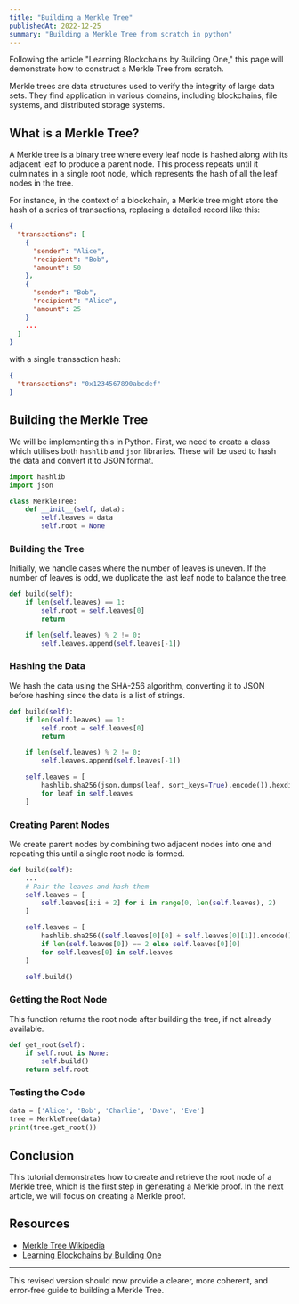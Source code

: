 ```yaml
---
title: "Building a Merkle Tree"
publishedAt: 2022-12-25
summary: "Building a Merkle Tree from scratch in python"
---
```


Following the article "Learning Blockchains by Building One," this page will demonstrate how to construct a Merkle Tree from scratch.

Merkle trees are data structures used to verify the integrity of large data sets. They find application in various domains, including blockchains, file systems, and distributed storage systems.

## What is a Merkle Tree?

A Merkle tree is a binary tree where every leaf node is hashed along with its adjacent leaf to produce a parent node. This process repeats until it culminates in a single root node, which represents the hash of all the leaf nodes in the tree.

For instance, in the context of a blockchain, a Merkle tree might store the hash of a series of transactions, replacing a detailed record like this:

```json
{
  "transactions": [
    {
      "sender": "Alice",
      "recipient": "Bob",
      "amount": 50
    },
    {
      "sender": "Bob",
      "recipient": "Alice",
      "amount": 25
    }
    ...
  ]
}
```

with a single transaction hash:

```json
{
  "transactions": "0x1234567890abcdef"
}
```

## Building the Merkle Tree

We will be implementing this in Python. First, we need to create a class which utilises both `hashlib` and `json` libraries. These will be used to hash the data and convert it to JSON format.

```python
import hashlib
import json

class MerkleTree:
    def __init__(self, data):
        self.leaves = data
        self.root = None
``` 

### Building the Tree

Initially, we handle cases where the number of leaves is uneven. If the number of leaves is odd, we duplicate the last leaf node to balance the tree.

```python
def build(self):
    if len(self.leaves) == 1:
        self.root = self.leaves[0]
        return 

    if len(self.leaves) % 2 != 0:
        self.leaves.append(self.leaves[-1])
```

### Hashing the Data

We hash the data using the SHA-256 algorithm, converting it to JSON before hashing since the data is a list of strings.

```python
def build(self):
    if len(self.leaves) == 1:
        self.root = self.leaves[0]
        return 

    if len(self.leaves) % 2 != 0:
        self.leaves.append(self.leaves[-1])

    self.leaves = [
        hashlib.sha256(json.dumps(leaf, sort_keys=True).encode()).hexdigest() 
        for leaf in self.leaves
    ]
```

### Creating Parent Nodes

We create parent nodes by combining two adjacent nodes into one and repeating this until a single root node is formed.

```python
def build(self):
    ...
    # Pair the leaves and hash them
    self.leaves = [
        self.leaves[i:i + 2] for i in range(0, len(self.leaves), 2)
    ]

    self.leaves = [
        hashlib.sha256((self.leaves[0][0] + self.leaves[0][1]).encode()).hexdigest()
        if len(self.leaves[0]) == 2 else self.leaves[0][0]
        for self.leaves[0] in self.leaves
    ]

    self.build()
```

### Getting the Root Node

This function returns the root node after building the tree, if not already available.

```python
def get_root(self):
    if self.root is None:
        self.build()
    return self.root
```

### Testing the Code

```python
data = ['Alice', 'Bob', 'Charlie', 'Dave', 'Eve']
tree = MerkleTree(data)
print(tree.get_root())
```

## Conclusion

This tutorial demonstrates how to create and retrieve the root node of a Merkle tree, which is the first step in generating a Merkle proof. In the next article, we will focus on creating a Merkle proof.

## Resources

- [Merkle Tree Wikipedia](https://en.wikipedia.org/wiki/Merkle_tree)
- [Learning Blockchains by Building One](https://hackernoon.com/learn-blockchains-by-building-one-117428612f46)

---

This revised version should now provide a clearer, more coherent, and error-free guide to building a Merkle Tree. 